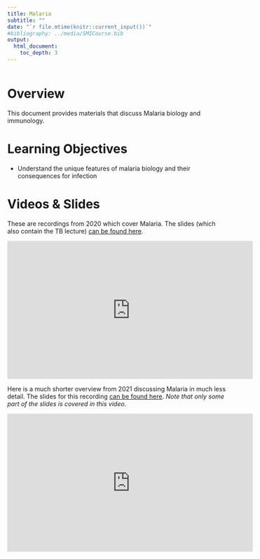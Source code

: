 ```yaml
---
title: Malaria
subtitle: ""
date: "`r file.mtime(knitr::current_input())`"
#bibliography: ../media/SMICourse.bib
output: 
  html_document:
    toc_depth: 3
---
```


```r
 
```


# Overview
This document provides materials that discuss Malaria biology and immunology.

# Learning Objectives
* Understand the unique features of malaria biology and their consequences for infection


# Videos & Slides

These are recordings from 2020 which cover Malaria. The slides (which also contain the TB lecture) [can be found here](./slides/2020_Malaria_TB_Immunology_Slides.pdf).


<p>
<iframe width="560" height="315" src="https://www.youtube.com/embed/DJnoV2vV6Ik" frameborder="0" allow="accelerometer; autoplay; encrypted-media; gyroscope; picture-in-picture" allowfullscreen></iframe>
</p>


Here is a much shorter overview from 2021 discussing Malaria in much less detail. The slides for this recording [can be found here](./slides/2021_Complex_Pathogens_and_Helminths.pdf). *Note that only some part of the slides is covered in this video.*

<p>
<iframe width="560" height="315" src="https://www.youtube.com/embed/pntRbbMOk5Y" frameborder="0" allow="accelerometer; autoplay; encrypted-media; gyroscope; picture-in-picture" allowfullscreen></iframe>
</p>




